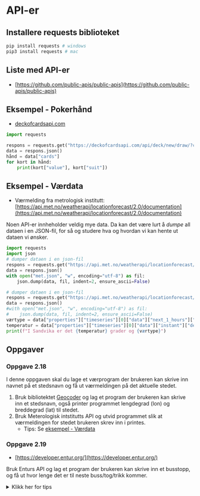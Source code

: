 # API-er

## Installere requests biblioteket

```bash
pip install requests # windows
pip3 install requests # mac
```

## Liste med API-er

- [https://github.com/public-apis/public-apis](https://github.com/public-apis/public-apis)

## Eksempel - Pokerhånd

- [deckofcardsapi.com](https://deckofcardsapi.com)

```python
import requests

respons = requests.get("https://deckofcardsapi.com/api/deck/new/draw/?count=2")
data = respons.json()
hånd = data["cards"]
for kort in hånd:
    print(kort["value"], kort["suit"])
```

## Eksempel - Værdata

- Værmelding fra metrologisk institutt: [https://api.met.no/weatherapi/locationforecast/2.0/documentation](https://api.met.no/weatherapi/locationforecast/2.0/documentation)

Noen API-er innheholder veldig mye data.
Da kan det være lurt å _dumpe_ all dataen i en JSON-fil, for så og studere hva og hvordan vi kan hente ut dataen vi ønsker.

```python
import requests
import json
# dumper dataen i en json-fil
respons = requests.get("https://api.met.no/weatherapi/locationforecast/2.0/complete?lat=60.10&lon=10" , headers={ 'User-Agent': 'Python'})
data = respons.json()
with open("met.json", "w", encoding="utf-8") as fil:
    json.dump(data, fil, indent=2, ensure_ascii=False)
```

```python
# dumper dataen i en json-fil
respons = requests.get("https://api.met.no/weatherapi/locationforecast/2.0/complete?lat=60.10&lon=10" , headers={ 'User-Agent': 'Python'})
data = respons.json()
#with open("met.json", "w", encoding="utf-8") as fil:
#    json.dump(data, fil, indent=2, ensure_ascii=False)
værtype = data["properties"]["timeseries"][0]["data"]["next_1_hours"]["summary"]["symbol_code"]
temperatur = data["properties"]["timeseries"][0]["data"]["instant"]["details"]["air_temperature"]
print(f"I Sandvika er det {temperatur} grader og {værtype}")
```

## Oppgaver

### Oppgave 2.18

I denne oppgaven skal du lage et værprogram der brukeren kan skrive inn navnet på et stedsnavn og få ut værmeldingen på det aktuelle stedet.

1. Bruk bibliotektet [Geocoder](https://geocoder.readthedocs.io/providers/ArcGIS.html) og lag et program der brukeren kan skrive inn et stedsnavn, også printer programmet lengdegrad (lon) og breddegrad (lat) til stedet.
2. Bruk Meterologisk intstitutts API og utvid programmet slik at værmeldingen for stedet brukeren skrev inn i printes.
   - Tips: Se [eksempel - Værdata](#eksempel---værdata)

### Oppgave 2.19

- [https://developer.entur.org/](https://developer.entur.org/)

Bruk Enturs API og lag et program der brukeren kan skrive inn et busstopp, og få ut hvor lenge det er til neste buss/tog/trikk kommer.

<details>

<summary>Klikk her for tips</summary>

```python

import requests

body = """
{
  stopPlace(id: "NSR:StopPlace:548") {
    id
    name
    estimatedCalls(timeRange: 72100, numberOfDepartures: 10) {
      realtime
      aimedArrivalTime
      aimedDepartureTime
      expectedArrivalTime
      expectedDepartureTime
      actualArrivalTime
      actualDepartureTime
      date
      forBoarding
      forAlighting
      destinationDisplay {
        frontText
      }
      quay {
        id
      }
      serviceJourney {
        journeyPattern {
          line {
            id
            name
            transportMode
          }
        }
      }
    }
  }
}
"""

response = requests.post(url="https://api.entur.io/journey-planner/v3/graphql", json={"query": body})
data = response.json()
print(data)
```

</details>
